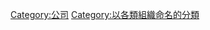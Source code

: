 {{Wikipedia category|hidden=yes|container=yes}}
{{Eponymous category}}
{{Commons category|Categories by company}}
[[Category:公司|Category:公司]]
[[Category:以各類組織命名的分類|Category:以各類組織命名的分類]]